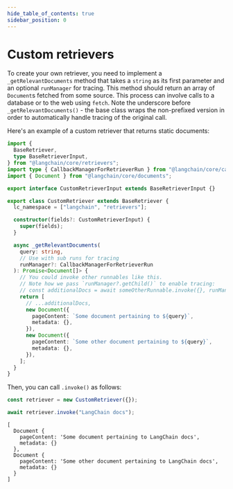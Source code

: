 ```yaml
---
hide_table_of_contents: true
sidebar_position: 0
---
```


# Custom retrievers

To create your own retriever, you need to implement a `_getRelevantDocuments` method that takes a `string` as its first parameter and an optional `runManager` for tracing.
This method should return an array of `Document`s fetched from some source. This process can involve calls to a database or to the web using `fetch`.
Note the underscore before `_getRelevantDocuments()` - the base class wraps the non-prefixed version in order to automatically handle tracing of the original call.

Here's an example of a custom retriever that returns static documents:

```ts
import {
  BaseRetriever,
  type BaseRetrieverInput,
} from "@langchain/core/retrievers";
import type { CallbackManagerForRetrieverRun } from "@langchain/core/callbacks/manager";
import { Document } from "@langchain/core/documents";

export interface CustomRetrieverInput extends BaseRetrieverInput {}

export class CustomRetriever extends BaseRetriever {
  lc_namespace = ["langchain", "retrievers"];

  constructor(fields?: CustomRetrieverInput) {
    super(fields);
  }

  async _getRelevantDocuments(
    query: string,
    // Use with sub runs for tracing
    runManager?: CallbackManagerForRetrieverRun
  ): Promise<Document[]> {
    // You could invoke other runnables like this.
    // Note how we pass `runManager?.getChild()` to enable tracing:
    // const additionalDocs = await someOtherRunnable.invoke({}, runManager?.getChild());
    return [
      // ...additionalDocs,
      new Document({
        pageContent: `Some document pertaining to ${query}`,
        metadata: {},
      }),
      new Document({
        pageContent: `Some other document pertaining to ${query}`,
        metadata: {},
      }),
    ];
  }
}
```

Then, you can call `.invoke()` as follows:

```ts
const retriever = new CustomRetriever({});

await retriever.invoke("LangChain docs");
```

```
[
  Document {
    pageContent: 'Some document pertaining to LangChain docs',
    metadata: {}
  },
  Document {
    pageContent: 'Some other document pertaining to LangChain docs',
    metadata: {}
  }
]
```
